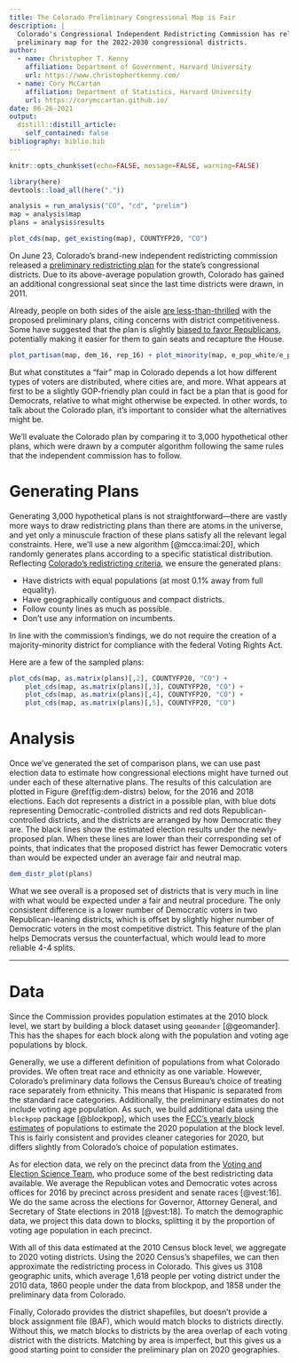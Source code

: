 ```yaml
---
title: The Colorado Preliminary Congressional Map is Fair
description: |
  Colorado's Congressional Independent Redistricting Commission has released a 
  preliminary map for the 2022-2030 congressional districts.
author:
  - name: Christopher T. Kenny
    affiliation: Department of Government, Harvard University
    url: https://www.christophertkenny.com/
  - name: Cory McCartan
    affiliation: Department of Statistics, Harvard University
    url: https://corymccartan.github.io/
date: 06-26-2021
output:
  distill::distill_article:
    self_contained: false
bibliography: biblio.bib
---
```


```r
knitr::opts_chunk$set(echo=FALSE, message=FALSE, warning=FALSE)

library(here)
devtools::load_all(here("."))

analysis = run_analysis("CO", "cd", "prelim")
map = analysis$map
plans = analysis$results
```

```r
plot_cds(map, get_existing(map), COUNTYFP20, "CO")
```

On June 23, Colorado's brand-new independent redistricting commission released a 
[preliminary redistricting plan](https://redistricting.colorado.gov/content/prelim-congressional-maps)
for the state's congressional districts.  Due to its above-average population 
growth, Colorado has gained an additional congressional seat since the last
time districts were drawn, in 2011.

Already, people on both sides of the aisle 
[are less-than-thrilled](https://www.cpr.org/2021/06/23/a-congressional-district-for-the-north-denver-metro-thats-where-the-first-map-has-it/)
with the proposed preliminary plans, citing concerns with district
competitiveness. Some have suggested that the plan is slightly
[biased to favor Republicans](https://www.politico.com/news/2021/06/23/redistricting-colorado-map-perlmutter-495830),
potentially making it easier for them to gain seats and recapture the House.

```r
plot_partisan(map, dem_16, rep_16) + plot_minority(map, e_pop_white/e_pop)
```

But what constitutes a "fair" map in Colorado depends a lot how different
types of voters are distributed, where cities are, and more.  What appears at 
first to be a slightly GOP-friendly plan could in fact be a plan that is good
for Democrats, relative to what might otherwise be expected. In other words,
to talk about the Colorado plan, it's important to consider what the
alternatives might be.

We'll evaluate the Colorado plan by comparing it to 3,000 hypothetical other
plans, which were drawn by a computer algorithm following the same rules that 
the independent commission has to follow. 

# Generating Plans
Generating 3,000 hypothetical plans is not straightforward---there are vastly
more ways to draw redistricting plans than there are atoms in the universe, and
yet only a minuscule fraction of these plans satisfy all the relevant legal
constraints.
Here, we'll use a new algorithm [@mcca:imai:20], which randomly generates plans
according to a specific statistical distribution. Reflecting
[Colorado's redistricting criteria](https://redistricting.colorado.gov/content/congressional-redistricting),
we ensure the generated plans:

* Have districts with equal populations (at most 0.1% away from full equality).
* Have geographically contiguous and compact districts.
* Follow county lines as much as possible.
* Don't use any information on incumbents.

<aside>
In line with the commission's findings, we do not require the creation of a 
majority-minority district for compliance with the federal Voting Rights Act.
</aside>

Here are a few of the sampled plans: 

```r
plot_cds(map, as.matrix(plans)[,2], COUNTYFP20, "CO") +
    plot_cds(map, as.matrix(plans)[,3], COUNTYFP20, "CO") +
    plot_cds(map, as.matrix(plans)[,4], COUNTYFP20, "CO") +
    plot_cds(map, as.matrix(plans)[,5], COUNTYFP20, "CO") 
```

# Analysis
Once we've generated the set of comparison plans, we can use past election
data to estimate how congressional elections might have turned out under 
each of these alternative plans.  The results of this calculation are plotted
in Figure \@ref(fig:dem-distrs) below, for the 2016 and 2018 elections. Each dot
represents a district in a possible plan, with blue dots representing
Democratic-controlled districts and red dots Republican-controlled districts,
and the districts are arranged by how Democratic they are.  The black lines show
the estimated election results under the newly-proposed plan. When these lines
are lower than their corresponding set of points, that indicates that the
proposed district has fewer Democratic voters than would be expected under an
average fair and neutral map.

```r
dem_distr_plot(plans)
```

What we see overall is a proposed set of districts that is very much in line 
with what would be expected under a fair and neutral procedure.  The only
consistent difference is a lower number of Democratic voters in two
Republican-leaning districts, which is offset by slightly higher number of
Democratic voters in the most competitive district.  This feature of the plan
helps Democrats versus the counterfactual, which would lead to more reliable
4-4 splits.

***

# Data
Since the Commission provides population estimates at the 2010 block level, we
start by building a block dataset using `geomander` [@geomander]. This has the
shapes for each block along with the population and voting age populations by
block.

Generally, we use a different definition of populations from what Colorado
provides. We often treat race and ethnicity as one variable. However, Colorado's
preliminary data follows the Census Bureau's choice of treating race separately
from ethnicity. This means that Hispanic is separated from the standard race
categories. Additionally, the preliminary estimates do not include voting age
population. As such, we build additional data using the `blockpop` package
[@blockpop], which uses the [FCC's yearly block estimates](https://www.fcc.gov/staff-block-estimates) 
of populations to estimate the 2020 population at the block level. This is
fairly consistent and provides cleaner categories for 2020, but differs slightly
from Colorado's choice of population estimates.

As for election data, we rely on the precinct data from the [Voting and Election
Science Team](https://twitter.com/vest_team?lang=en), who produce some of the
best redistricting data available. We average the Republican votes and
Democratic votes across offices for 2016 by precinct across president and senate
races [@vest:16]. We do the same across the elections for Governor, Attorney
General, and Secretary of State elections in 2018 [@vest:18]. To match the
demographic data, we project this data down to blocks, splitting it by the
proportion of voting age population in each precinct.

With all of this data estimated at the 2010 Census block level, we aggregate to
2020 voting districts. Using the 2020 Census's shapefiles, we can then
approximate the redistricting process in Colorado. This gives us 3108 geographic
units, which average 1,618 people per voting district under the 2010 data, 1860
people under the data from blockpop, and 1858 under the preliminary data from
Colorado.

Finally, Colorado provides the district shapefiles, but doesn't provide a block
assignment file (BAF), which would match blocks to districts directly. Without
this, we match blocks to districts by the area overlap of each voting district
with the districts. Matching by area is imperfect, but this gives us a good
starting point to consider the preliminary plan on 2020 geographies.
